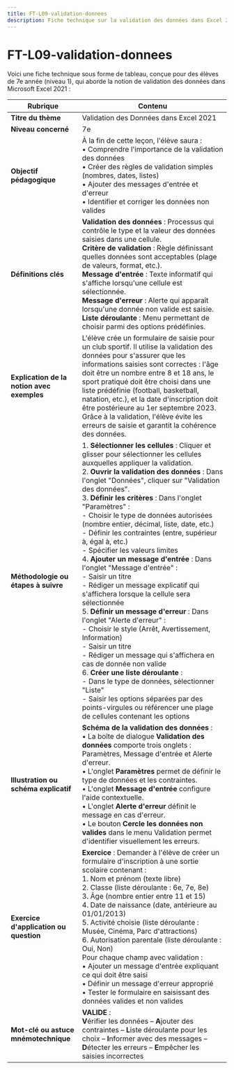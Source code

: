 ```yaml
---
title: FT-L09-validation-donnees
description: Fiche technique sur la validation des données dans Excel 2021
---
```


# FT-L09-validation-donnees
Voici une fiche technique sous forme de tableau, conçue pour des élèves de 7e année (niveau 1), qui aborde la notion de validation des données dans Microsoft Excel 2021 :

| **Rubrique**                                  | **Contenu**                                                                                                                                                                                                                                                                                                                                                                                                                        |
|-----------------------------------------------|-------------------------------------------------------------------------------------------------------------------------------------------------------------------------------------------------------------------------------------------------------------------------------------------------------------------------------------------------------------------------------------------------------------------------------------|
| **Titre du thème**                            | Validation des Données dans Excel 2021                                                                                                                                                                                                                                                                                                                                                                                                         |
| **Niveau concerné**                           | 7e                                                                                                                                                                                                                                                                                                                                                                                                                                  |
| **Objectif pédagogique**                      | À la fin de cette leçon, l'élève saura : <br/>• Comprendre l'importance de la validation des données <br/>• Créer des règles de validation simples (nombres, dates, listes) <br/>• Ajouter des messages d'entrée et d'erreur <br/>• Identifier et corriger les données non valides                                                                                                                                                                                                                |
| **Définitions clés**                          | **Validation des données** : Processus qui contrôle le type et la valeur des données saisies dans une cellule. <br/>**Critère de validation** : Règle définissant quelles données sont acceptables (plage de valeurs, format, etc.). <br/>**Message d'entrée** : Texte informatif qui s'affiche lorsqu'une cellule est sélectionnée. <br/>**Message d'erreur** : Alerte qui apparaît lorsqu'une donnée non valide est saisie. <br/>**Liste déroulante** : Menu permettant de choisir parmi des options prédéfinies.                                                                                                                                                                          |
| **Explication de la notion avec exemples**    | L'élève crée un formulaire de saisie pour un club sportif. Il utilise la validation des données pour s'assurer que les informations saisies sont correctes : l'âge doit être un nombre entre 8 et 18 ans, le sport pratiqué doit être choisi dans une liste prédéfinie (football, basketball, natation, etc.), et la date d'inscription doit être postérieure au 1er septembre 2023. Grâce à la validation, l'élève évite les erreurs de saisie et garantit la cohérence des données.                                                                                                                       |
| **Méthodologie ou étapes à suivre**           | 1. **Sélectionner les cellules** : Cliquer et glisser pour sélectionner les cellules auxquelles appliquer la validation.<br/>2. **Ouvrir la validation des données** : Dans l'onglet "Données", cliquer sur "Validation des données".<br/>3. **Définir les critères** : Dans l'onglet "Paramètres" : <br/>   - Choisir le type de données autorisées (nombre entier, décimal, liste, date, etc.) <br/>   - Définir les contraintes (entre, supérieur à, égal à, etc.) <br/>   - Spécifier les valeurs limites<br/>4. **Ajouter un message d'entrée** : Dans l'onglet "Message d'entrée" : <br/>   - Saisir un titre <br/>   - Rédiger un message explicatif qui s'affichera lorsque la cellule sera sélectionnée<br/>5. **Définir un message d'erreur** : Dans l'onglet "Alerte d'erreur" : <br/>   - Choisir le style (Arrêt, Avertissement, Information) <br/>   - Saisir un titre <br/>   - Rédiger un message qui s'affichera en cas de donnée non valide<br/>6. **Créer une liste déroulante** : <br/>   - Dans le type de données, sélectionner "Liste" <br/>   - Saisir les options séparées par des points-virgules ou référencer une plage de cellules contenant les options |
| **Illustration ou schéma explicatif**         | **Schéma de la validation des données** : <br/>• La boîte de dialogue **Validation des données** comporte trois onglets : Paramètres, Message d'entrée et Alerte d'erreur. <br/>• L'onglet **Paramètres** permet de définir le type de données et les contraintes. <br/>• L'onglet **Message d'entrée** configure l'aide contextuelle. <br/>• L'onglet **Alerte d'erreur** définit le message en cas d'erreur. <br/>• Le bouton **Cercle les données non valides** dans le menu Validation permet d'identifier visuellement les erreurs.                                                                                   |
| **Exercice d'application ou question**        | **Exercice** : Demander à l'élève de créer un formulaire d'inscription à une sortie scolaire contenant : <br/>1. Nom et prénom (texte libre) <br/>2. Classe (liste déroulante : 6e, 7e, 8e) <br/>3. Âge (nombre entier entre 11 et 15) <br/>4. Date de naissance (date, antérieure au 01/01/2013) <br/>5. Activité choisie (liste déroulante : Musée, Cinéma, Parc d'attractions) <br/>6. Autorisation parentale (liste déroulante : Oui, Non) <br/>Pour chaque champ avec validation : <br/>• Ajouter un message d'entrée expliquant ce qui doit être saisi <br/>• Définir un message d'erreur approprié <br/>• Tester le formulaire en saisissant des données valides et non valides                                                                                                                    |
| **Mot-clé ou astuce mnémotechnique**          | **VALIDE** : <br/>**V**érifier les données – **A**jouter des contraintes – **L**iste déroulante pour les choix – **I**nformer avec des messages – **D**étecter les erreurs – **E**mpêcher les saisies incorrectes                                                                                                                                                                                                                                                                                                                           |